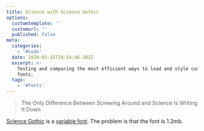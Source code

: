 ```yaml
---
title: Science with Science Gothic
options:
  customtemplate: ''
  customurl: ''
  published: false
meta:
  categories:
    - '#code'
  date: 2020-03-15T19:54:46.381Z
  excerpt: >-
    Testing and comparing the most efficient ways to load and style custom web
    fonts.
  tags:
    - '#fonts'
---
```

> The Only Difference Between Screwing Around and Science Is Writing It Down

[Science Gothic](https://github.com/tphinney/science-gothic) is a [variable font](https://developer.mozilla.org/en-US/docs/Web/CSS/CSS_Fonts/Variable_Fonts_Guide). The problem is that the font is 1.2mb.
